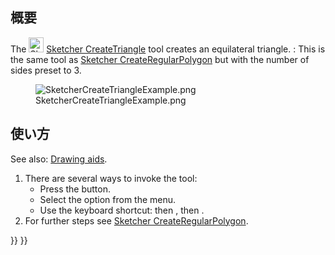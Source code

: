 <languages/>

{{Docnav/ja
|[[Sketcher_CreateOblong/ja|角丸長方形]]
|[[Sketcher_CreateSquare/ja|正方形]]
|[[Sketcher_Workbench/ja|スケッチャーワークベンチ]]
|IconL=Sketcher_CreateOblong.svg
|IconR=Sketcher_CreateSquare.svg
|IconC=Workbench_Sketcher.svg
}}

{{GuiCommand/ja
|Name=Sketcher CreateTriangle
|Name/ja=スケッチャー・正三角形
|MenuLocation=スケッチ → スケッチャージオメトリ → 正三角形
|Workbenches=[[Sketcher_Workbench/ja|スケッチャー]]
|Shortcut={{KEY|G}} {{KEY|P}} {{KEY|3}}
|Version=0.15
|SeeAlso=[[Sketcher_CreateRegularPolygon/ja|スケッチャー・正多角形]]
}}

<span id="Description"></span>
== 概要 ==

The [[Image:Sketcher_CreateTriangle.svg|24px]] [[Sketcher_CreateTriangle|Sketcher CreateTriangle]] tool creates an equilateral triangle. {{Version|1.0}}: This is the same tool as [[Sketcher_CreateRegularPolygon|Sketcher CreateRegularPolygon]] but with the number of sides preset to 3.

[[Image:SketcherCreateTriangleExample.png‎]]

<span id="Usage"></span>
== 使い方 ==

See also: [[Sketcher_Workbench#Drawing_aids|Drawing aids]].

# There are several ways to invoke the tool:
#* Press the {{Button|[[Image:Sketcher_CreateTriangle.svg|16px]] [[Sketcher_CreateTriangle|Triangle]]}} button.
#* Select the {{MenuCommand|Sketcher → Sketcher geometries → [[Image:Sketcher_CreateTriangle.svg|16px]] Create equilateral triangle}} option from the menu.
#* Use the keyboard shortcut: {{KEY|G}} then {{KEY|P}}, then {{KEY|3}}.
# For further steps see [[Sketcher_CreateRegularPolygon#Usage|Sketcher CreateRegularPolygon]].


{{Docnav/ja
|[[Sketcher_CreateOblong/ja|角丸長方形]]
|[[Sketcher_CreateSquare/ja|正方形]]
|[[Sketcher_Workbench/ja|スケッチャーワークベンチ]]
|IconL=Sketcher_CreateOblong.svg
|IconR=Sketcher_CreateSquare.svg
|IconC=Workbench_Sketcher.svg
}}

{{Sketcher_Tools_navi{{#translation:}}}}
{{Userdocnavi{{#translation:}}}}